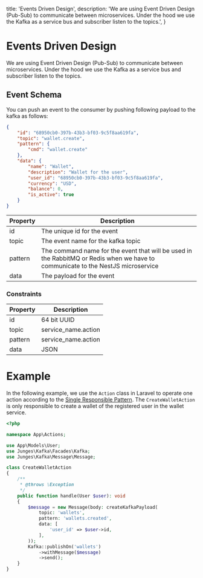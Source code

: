   title: 'Events Driven Design',
  description:
    'We are using Event Driven Design (Pub-Sub) to communicate between microservices. Under the hood we use the Kafka as a service bus and subscriber listen to the topics.',
}

# Events Driven Design

We are using Event Driven Design (Pub-Sub) to communicate between microservices.
Under the hood we use the Kafka as a service bus and subscriber listen to the topics.


## Event Schema

You can push an event to the consumer by pushing following payload to the kafka as follows:

```json {{title: 'Example Event Schema'}}
{
    "id": "68950cb0-397b-43b3-bf03-9c5f8aa619fa",
    "topic": "wallet.create",
    "pattern": {
        "cmd": "wallet.create"
    },
    "data": {
        "name": "Wallet",
        "description": "Wallet for the user",
        "user_id": "68950cb0-397b-43b3-bf03-9c5f8aa619fa",
        "currency": "USD",
        "balance": 0,
        "is_active": true
    }
}
```

| Property | Description                                                                                                                      |
| -------- | -------------------------------------------------------------------------------------------------------------------------------- |
| id       | The unique id for the event                                                                                                      |
| topic    | The event name for the kafka topic                                                                                               |
| pattern  | The command name for the event that will be used in the RabbitMQ or Redis when we have to communicate to the NestJS microservice |
| data     | The payload for the event                                                                                                        |

### Constraints

| Property | Description         |
| -------- | ------------------- |
| id       | 64 bit UUID         |
| topic    | service_name.action |
| pattern  | service_name.action |
| data     | JSON                |


# Example
In the following example, we use the `Action` class in Laravel to operate one action
according to the [Single Responsible Pattern](https://en.wikipedia.org/wiki/Single_responsibility_principle).
The `CreateWalletAction` is only responsible to create a wallet of the registered user in the wallet service.

```php {{title: 'Create Wallet Event Example'}}
<?php

namespace App\Actions;

use App\Models\User;
use Junges\Kafka\Facades\Kafka;
use Junges\Kafka\Message\Message;

class CreateWalletAction
{
    /**
     * @throws \Exception
     */
    public function handle(User $user): void
    {
        $message = new Message(body: createKafkaPayload(
            topic: 'wallets',
            pattern: 'wallets.created',
            data: [
                'user_id' => $user->id,
            ],
        ));
        Kafka::publishOn('wallets')
            ->withMessage($message)
            ->send();
    }
}

```
